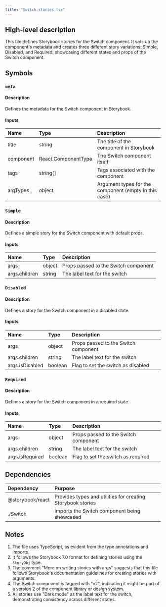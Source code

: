 ```yaml
---
title: "Switch.stories.tsx"
---
```


## High-level description
This file defines Storybook stories for the Switch component. It sets up the component's metadata and creates three different story variations: Simple, Disabled, and Required, showcasing different states and props of the Switch component.

## Symbols

### `meta`
#### Description
Defines the metadata for the Switch component in Storybook.

#### Inputs
| Name | Type | Description |
|:-----|:-----|:------------|
| title | string | The title of the component in Storybook |
| component | React.ComponentType | The Switch component itself |
| tags | string[] | Tags associated with the component |
| argTypes | object | Argument types for the component (empty in this case) |

### `Simple`
#### Description
Defines a simple story for the Switch component with default props.

#### Inputs
| Name | Type | Description |
|:-----|:-----|:------------|
| args | object | Props passed to the Switch component |
| args.children | string | The label text for the switch |

### `Disabled`
#### Description
Defines a story for the Switch component in a disabled state.

#### Inputs
| Name | Type | Description |
|:-----|:-----|:------------|
| args | object | Props passed to the Switch component |
| args.children | string | The label text for the switch |
| args.isDisabled | boolean | Flag to set the switch as disabled |

### `Required`
#### Description
Defines a story for the Switch component in a required state.

#### Inputs
| Name | Type | Description |
|:-----|:-----|:------------|
| args | object | Props passed to the Switch component |
| args.children | string | The label text for the switch |
| args.isRequired | boolean | Flag to set the switch as required |

## Dependencies
| Dependency | Purpose |
|:-----------|:--------|
| @storybook/react | Provides types and utilities for creating Storybook stories |
| ./Switch | Imports the Switch component being showcased |

## Notes
1. The file uses TypeScript, as evident from the type annotations and imports.
2. It follows the Storybook 7.0 format for defining stories using the `StoryObj` type.
3. The comment "More on writing stories with args" suggests that this file follows Storybook's documentation guidelines for creating stories with arguments.
4. The Switch component is tagged with "v2", indicating it might be part of a version 2 of the component library or design system.
5. All stories use "Dark mode" as the label text for the switch, demonstrating consistency across different states.